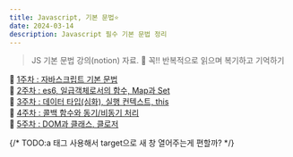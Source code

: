 ```yaml
---
title: Javascript, 기본 문법⭐
date: 2024-03-14
description: Javascript 필수 기본 문법 정리
---
```


> JS 기본 문법 강의(notion) 자료.
> 📍 꼭!! 반복적으로 읽으며 복기하고 기억하기

📑 [1주차 : 자바스크립트 기본 문법](https://teamsparta.notion.site/JS-1-734f8c52eaa54e9fbb6f9c173b0e6bc4)<br/>
📑 [2주차 : es6, 일급객체로서의 함수, Map과 Set](https://teamsparta.notion.site/JS-2-es6-Map-Set-37ea730f9e794e25be0012517d950006)<br/>
📑 [3주차 : 데이터 타입(심화), 실행 컨텍스트, this](https://teamsparta.notion.site/JS-3-this-1c5652eaa2c24b0ca41bc51c823fe0bc)<br/>
📑 [4주차 : 콜백 함수와 동기/비동기 처리](https://teamsparta.notion.site/JS-4-c3ab8c319e8742f88e5f4ec1e9266e31)<br/>
📑 [5주차 : DOM과 클래스, 클로저](https://teamsparta.notion.site/JS-5-DOM-7ab824d150d14454b7d1d76f081620b8)<br/>

{/* TODO:a 태그 사용해서 target으로 새 창 열어주는게 편할까? */}
